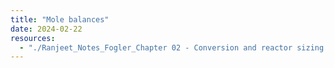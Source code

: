 ```yaml
--- 
title: "Mole balances" 
date: 2024-02-22
resources:
  - "./Ranjeet_Notes_Fogler_Chapter 02 - Conversion and reactor sizing.pdf"
---
```

